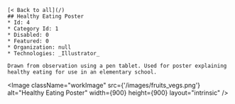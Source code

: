 
   
    [< Back to all](/)
    ## Healthy Eating Poster
    * Id: 4
    * Category Id: 1
    * Disabled: 0
    * Featured: 0
    * Organization: null
    * Technologies: _Illustrator_
    
    Drawn from observation using a pen tablet. Used for poster explaining healthy eating for use in an elementary school.

<Image className="workImage" src={'/images/fruits_vegs.png'} alt="Healthy Eating Poster" width={900} height={900} layout="intrinsic" />
